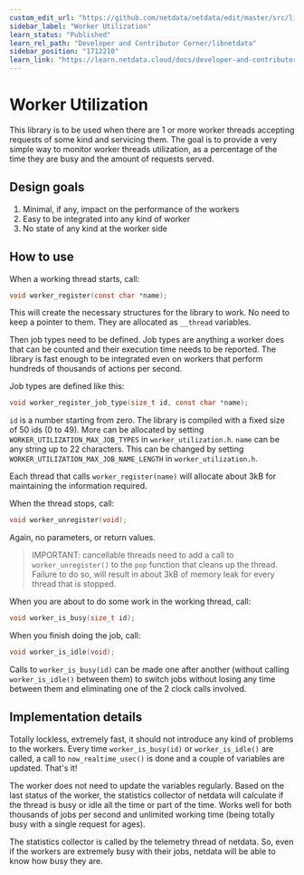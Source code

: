 ```yaml
---
custom_edit_url: "https://github.com/netdata/netdata/edit/master/src/libnetdata/worker_utilization/README.md"
sidebar_label: "Worker Utilization"
learn_status: "Published"
learn_rel_path: "Developer and Contributor Corner/libnetdata"
sidebar_position: "1712210"
learn_link: "https://learn.netdata.cloud/docs/developer-and-contributor-corner/libnetdata/worker-utilization"
---
```


# Worker Utilization

This library is to be used when there are 1 or more worker threads accepting requests
of some kind and servicing them. The goal is to provide a very simple way to monitor
worker threads utilization, as a percentage of the time they are busy and the amount
of requests served.

## Design goals

1. Minimal, if any, impact on the performance of the workers
2. Easy to be integrated into any kind of worker
3. No state of any kind at the worker side

## How to use

When a working thread starts, call:

```c
void worker_register(const char *name);
```

This will create the necessary structures for the library to work.
No need to keep a pointer to them. They are allocated as `__thread` variables.

Then job types need to be defined. Job types are anything a worker does that can be
counted and their execution time needs to be reported. The library is fast enough to
be integrated even on workers that perform hundreds of thousands of actions per second.

Job types are defined like this:

```c
void worker_register_job_type(size_t id, const char *name);
```

`id` is a number starting from zero. The library is compiled with a fixed size of 50
ids (0 to 49). More can be allocated by setting `WORKER_UTILIZATION_MAX_JOB_TYPES` in
`worker_utilization.h`. `name` can be any string up to 22 characters. This can be
changed by setting `WORKER_UTILIZATION_MAX_JOB_NAME_LENGTH` in `worker_utilization.h`.

Each thread that calls `worker_register(name)` will allocate about 3kB for maintaining
the information required.

When the thread stops, call:

```c
void worker_unregister(void);
```

Again, no parameters, or return values.

> IMPORTANT: cancellable threads need to add a call to `worker_unregister()` to the
> `pop` function that cleans up the thread. Failure to do so, will result in about
> 3kB of memory leak for every thread that is stopped.

When you are about to do some work in the working thread, call:

```c
void worker_is_busy(size_t id);
```

When you finish doing the job, call:

```c
void worker_is_idle(void);
```

Calls to `worker_is_busy(id)` can be made one after another (without calling
`worker_is_idle()` between them) to switch jobs without losing any time between
them and eliminating one of the 2 clock calls involved.

## Implementation details

Totally lockless, extremely fast, it should not introduce any kind of problems to the
workers. Every time `worker_is_busy(id)` or `worker_is_idle()` are called, a call to
`now_realtime_usec()` is done and a couple of variables are updated. That's it!

The worker does not need to update the variables regularly. Based on the last status
of the worker, the statistics collector of netdata will calculate if the thread is
busy or idle all the time or part of the time. Works well for both thousands of jobs
per second and unlimited working time (being totally busy with a single request for
ages).

The statistics collector is called by the telemetry thread of netdata. So,
even if the workers are extremely busy with their jobs, netdata will be able to know
how busy they are.
